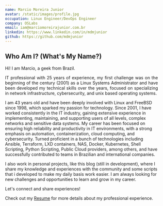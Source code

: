 ```yaml
---
name: Marcio Moreira Junior
avatar: /static/images/profile.jpg
occupation: Linux Engineer/DevOps Engineer
company: OSLabs
email: iam@marciomoreirajunior.com.br
linkedin: https://www.linkedin.com/in/mdmjunior
github: https://github.com/mdmjunior
---
```


## Who Am I? (What's My Name?)

Hi! I am Marcio, a geek from Brazil.

<p align="justify">
IT professional with 25 years of experience, my first challenge was on the beginning of the century (2001) as a Linux Systems
Administrator and have been developed my technical skills over the years, focused on specializing in network infrastructure,
cybersecurity, and unix based operating systems.

I am 43 years old and have been deeply involved with Linux and FreeBSD since 1998, which sparked my passion for
technology. Since 2001, I have worked consistently in the IT industry, gaining extensive experience in implementing, maintaining, and
supporting users of all levels, complex networks and sensitive data systems. My career has been focused on ensuring high reliability
and productivity in IT environments, with a strong emphasis on automation, containerization, cloud computing, and cybersecurity.
Turned proficient in a bunch of technologies including Ansible, Terraform, LXD containers, NAS, Docker, Kubernetes, Shell Scripting,
Python Scripting, Public Cloud providers, among others, and have successfully contributed to teams in Brazilian and international
companies.

I also work in personal projects, like this blog (still in development), where I share my knowledge and experiences with the
community and some scripts that i developed to make my daily basis work easier. I am always looking for new challenges and
opportunities to learn and grow in my career.

Let's connect and share experiences!

Check out my [Resume](/static/images/resume.pdf) for more details about my professional experience.
</p>




